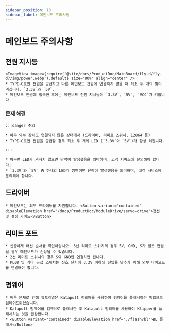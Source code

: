 ```yaml
---
sidebar_position: 10
sidebar_label: 메인보드 주의사항
---
```


# 메인보드 주의사항

## 전원 지시등
    <ImageView image={require('@site/docs/ProductDoc/MainBoard/fly-d/fly-d7/img/power.webp').default} size="80%" align="center" />
    * TYPE-C로만 전원을 공급하고 다른 메인보드 전원에 연결하지 않을 때 최소 두 개의 빛이 켜집니다. `3.3V`와 `5V`.
    * 메인보드 전원에 접속한 후에는 메인보드 전원 지시등이 `3.3V`, `5V`, `VCC`가 켜집니다.

### 문제 해결


    :::danger 주의

    * 아무 외부 장치도 연결되지 않은 상태에서 (드라이버, 리미트 스위치, 12864 등)
    * TYPE-C로만 전원을 공급할 경우 최소 두 개의 LED (`3.3V`와 `5V`)가 항상 켜집니다.

    :::

    * 아무런 LED가 켜지지 않으면 단락이 발생했음을 의미하며, 고객 서비스에 문의해야 합니다.
    * `3.3V`와 `5V` 중 하나의 LED가 깜빡이면 단락이 발생했음을 의미하며, 고객 서비스에 문의해야 합니다.

## 드라이버

    * 메인보드는 외부 드라이버를 지원합니다. <Button variant="contained" disableElevation href="/docs/ProductDoc/ModuleDrive/servo-drive">접선 및 설정 가이드</Button>

## 리미트 포트

    * 신중하게 배선 순서를 확인하십시오. 3선 리미트 스위치의 경우 5V, GND, S가 잘못 연결될 경우 메인보드가 손상될 수 있습니다.
    * 2선 리미트 스위치의 경우 S와 GND만 연결하면 됩니다.
    * PL08 및 기타 근접 스위치는 신호 단자에 3.3V 이하의 전압을 낮추기 위해 외부 다이오드를 연결해야 합니다.

## 펌웨어

    * 버튼 문제로 인해 튜토리얼은 Katapult 펌웨어를 사용하여 펌웨어를 플래시하는 방법으로 업데이트되었습니다.
    * Katapult 펌웨어를 컴퓨터로 플래시한 후 Katapult 펌웨어를 사용하여 Klipper를 플래시하는 것을 권장합니다.
    * <Button variant="contained" disableElevation href="./flash/bl">BL 플래시</Button>